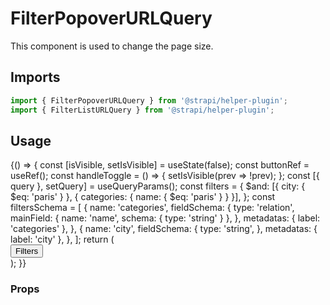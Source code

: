 <!--- FilterPopoverURLQuery.stories.mdx --->


<Meta title="components/FilterPopoverURLQuery" />

# FilterPopoverURLQuery

This component is used to change the page size.

## Imports

```js
import { FilterPopoverURLQuery } from '@strapi/helper-plugin';
import { FilterListURLQuery } from '@strapi/helper-plugin';
```

## Usage

<Canvas>
  <Story name="base">
    {() => {
      const [isVisible, setIsVisible] = useState(false);
      const buttonRef = useRef();
      const handleToggle = () => {
        setIsVisible(prev => !prev);
      };
      const [{ query }, setQuery] = useQueryParams();
      const filters = {
        $and: [{ city: { $eq: 'paris' } }, { categories: { name: { $eq: 'paris' } } }],
      };
      const filtersSchema = [
        {
          name: 'categories',
          fieldSchema: {
            type: 'relation',
            mainField: { name: 'name', schema: { type: 'string' } },
          },
          metadatas: { label: 'categories' },
        },
        {
          name: 'city',
          fieldSchema: {
            type: 'string',
          },
          metadatas: { label: 'city' },
        },
      ];
      return (
        <Main>
          <Stack size={6}>
            <Flex paddingTop={6}>
              <Button variant="tertiary" onClick={handleToggle} size="S" ref={buttonRef}>
                Filters
              </Button>
              <FilterPopoverURLQuery
                displayedFilters={filtersSchema}
                isVisible={isVisible}
                onToggle={handleToggle}
                source={buttonRef}
              />
              <FilterListURLQuery filtersSchema={filtersSchema} />
            </Flex>
          </Stack>
        </Main>
      );
    }}
  </Story>
</Canvas>

### Props

<ArgsTable of={FilterPopoverURLQuery} />
